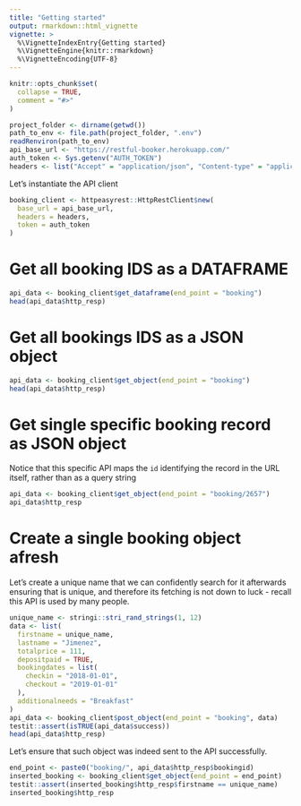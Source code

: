 ```yaml
---
title: "Getting started"
output: rmarkdown::html_vignette
vignette: >
  %\VignetteIndexEntry{Getting started}
  %\VignetteEngine{knitr::rmarkdown}
  %\VignetteEncoding{UTF-8}
---
```


```r
knitr::opts_chunk$set(
  collapse = TRUE,
  comment = "#>"
)
```

```r
project_folder <- dirname(getwd())
path_to_env <- file.path(project_folder, ".env")
readRenviron(path_to_env)
api_base_url <- "https://restful-booker.herokuapp.com/"
auth_token <- Sys.getenv("AUTH_TOKEN")
headers <- list("Accept" = "application/json", "Content-type" = "application/json")
```

Let's instantiate the API client
```r
booking_client <- httpeasyrest::HttpRestClient$new(
  base_url = api_base_url,
  headers = headers,
  token = auth_token
)
```

# Get all booking IDS as a DATAFRAME
```r
api_data <- booking_client$get_dataframe(end_point = "booking")
head(api_data$http_resp)
```
# Get all bookings IDS as a JSON object
```r
api_data <- booking_client$get_object(end_point = "booking")
head(api_data$http_resp)
```
# Get single specific booking record as JSON object
Notice that this specific API maps the `id` identifying the record in the URL itself, rather than as a query string
```r
api_data <- booking_client$get_object(end_point = "booking/2657")
api_data$http_resp
```
# Create a single booking object afresh
Let's create a unique name that we can confidently search for it afterwards ensuring that is unique, and therefore its fetching is not down to luck - recall this API is used by many people.
```r
unique_name <- stringi::stri_rand_strings(1, 12)
data <- list(
  firstname = unique_name,
  lastname = "Jimenez",
  totalprice = 111,
  depositpaid = TRUE,
  bookingdates = list(
    checkin = "2018-01-01",
    checkout = "2019-01-01"
  ),
  additionalneeds = "Breakfast"
)
api_data <- booking_client$post_object(end_point = "booking", data)
testit::assert(isTRUE(api_data$success))
head(api_data$http_resp)
```
Let's ensure that such object was indeed sent to the API successfully.
```r
end_point <- paste0("booking/", api_data$http_resp$bookingid)
inserted_booking <- booking_client$get_object(end_point = end_point)
testit::assert(inserted_booking$http_resp$firstname == unique_name)
inserted_booking$http_resp
```
